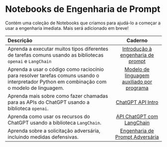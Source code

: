 # Notebooks de Engenharia de Prompt

Contém uma coleção de Notebooks que criamos para ajudá-lo a começar a usar a engenharia imediata. Mais será adicionado em breve!

| Descrição | Caderno |
| :------------ | :--------: |
|Aprenda a executar muitos tipos diferentes de tarefas comuns usando as bibliotecas `openai` e `LangChain`|[Introdução à engenharia de prompt](https://github.com/ncuhome/Prompt-Engineering-Guide/blob/main/notebooks/pe-lecture.ipynb)|
|Aprenda a usar o código como raciocínio para resolver tarefas comuns usando o interpretador Python em combinação com o modelo de linguagem.|[Modelo de linguagem auxiliado por programa](https://github.com/ncuhome/Prompt-Engineering-Guide/blob/main/notebooks/pe-pal.ipynb)|
|Aprenda mais sobre como fazer chamadas para as APIs do ChatGPT usando a biblioteca `openai`.|[ChatGPT API Intro](https://github.com/ncuhome/Prompt-Engineering-Guide/blob/main/notebooks/pe-chatgpt-intro.ipynb)|
|Aprenda como usar os recursos do ChatGPT usando a biblioteca `LangChain`. |[API ChatGPT com LangChain](https://github.com/ncuhome/Prompt-Engineering-Guide/blob/main/notebooks/pe-chatgpt-langchain.ipynb)|
|Aprenda sobre a solicitação adversária, incluindo medidas defensivas.|[Engenharia de Prompt Adversária](https://github.com/ncuhome/Prompt-Engineering-Guide/blob/main/notebooks/pe-chatgpt-adversarial.ipynb)|